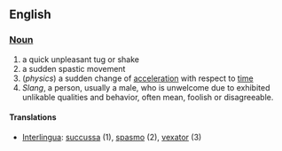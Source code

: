 ==English==
===[[Noun]]===
# a quick unpleasant tug or shake
# a sudden spastic movement
#(''physics'') a sudden change of [[acceleration]] with respect to [[time]]
# ''Slang'', a person, usually a male, who is unwelcome due to exhibited unlikable qualities and behavior, often mean, foolish or disagreeable.

====Translations====
*[[Interlingua]]: [[succussa]] (1), [[spasmo]] (2), [[vexator]] (3)